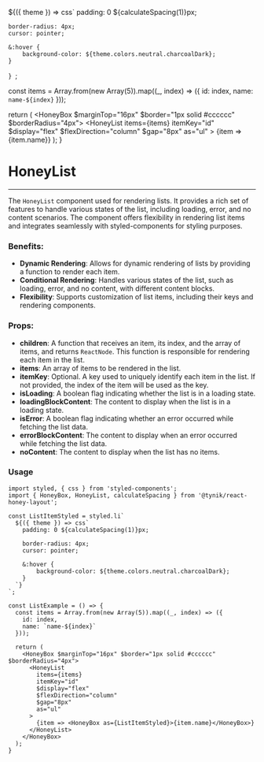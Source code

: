 

  ${({ theme }) => css`
    padding: 0 ${calculateSpacing(1)}px;

    border-radius: 4px;
    cursor: pointer;

    &:hover {
        background-color: ${theme.colors.neutral.charcoalDark};
    }
  `}
`;


  const items = Array.from(new Array(5)).map((_, index) => ({
    id: index,
    name: `name-${index}`
  }));

  return (
    <HoneyBox $marginTop="16px" $border="1px solid #cccccc" $borderRadius="4px">
      <HoneyList
        items={items}
        itemKey="id"
        $display="flex"
        $flexDirection="column"
        $gap="8px"
        as="ul"
      >
        {item => <HoneyBox as={ListItemStyled}>{item.name}</HoneyBox>}
      </HoneyList>
    </HoneyBox>
  );
}

# HoneyList

---

The `HoneyList` component used for rendering lists.
It provides a rich set of features to handle various states of the list, including loading, error, and no content scenarios.
The component offers flexibility in rendering list items and integrates seamlessly with styled-components for styling purposes.

### Benefits:

* **Dynamic Rendering**: Allows for dynamic rendering of lists by providing a function to render each item.
* **Conditional Rendering**: Handles various states of the list, such as loading, error, and no content, with different content blocks.
* **Flexibility**: Supports customization of list items, including their keys and rendering components.

### Props:

* **children**: A function that receives an item, its index, and the array of items, and returns `ReactNode`.
  This function is responsible for rendering each item in the list.
* **items**: An array of items to be rendered in the list.
* **itemKey**: Optional. A key used to uniquely identify each item in the list.
  If not provided, the index of the item will be used as the key.
* **isLoading**: A boolean flag indicating whether the list is in a loading state.
* **loadingBlockContent**: The content to display when the list is in a loading state.
* **isError**: A boolean flag indicating whether an error occurred while fetching the list data.
* **errorBlockContent**: The content to display when an error occurred while fetching the list data.
* **noContent**: The content to display when the list has no items.

### Usage

<ListExample/>

```tsx
import styled, { css } from 'styled-components';
import { HoneyBox, HoneyList, calculateSpacing } from '@tynik/react-honey-layout';

const ListItemStyled = styled.li`
  ${({ theme }) => css`
    padding: 0 ${calculateSpacing(1)}px;

    border-radius: 4px;
    cursor: pointer;

    &:hover {
        background-color: ${theme.colors.neutral.charcoalDark};
    }
  `}
`;

const ListExample = () => {
  const items = Array.from(new Array(5)).map((_, index) => ({
    id: index,
    name: `name-${index}`
  }));

  return (
    <HoneyBox $marginTop="16px" $border="1px solid #cccccc" $borderRadius="4px">
      <HoneyList
        items={items}
        itemKey="id"
        $display="flex"
        $flexDirection="column"
        $gap="8px"
        as="ul"
      >
        {item => <HoneyBox as={ListItemStyled}>{item.name}</HoneyBox>}
      </HoneyList>
    </HoneyBox>
  );
}
```